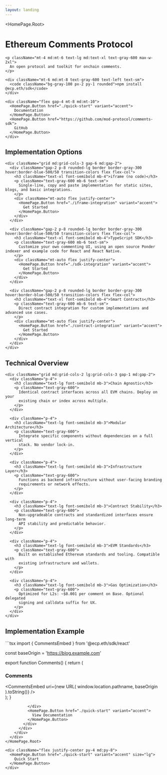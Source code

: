 ```yaml
---
layout: landing
---
```



<HomePage.Root>
  <div className="flex flex-col items-center justify-center py-4 md:py-8 text-center">
    <h1 className="text-4xl md:text-5xl font-bold tracking-tight">
      Ethereum Comments Protocol
    </h1>
    
    <p className="mt-4 md:mt-6 text-lg md:text-xl text-gray-600 max-w-2xl">
      An open protocol and toolkit for onchain comments.
    </p>

    <div className="mt-6 md:mt-8 text-gray-600 text-left text-sm">
      <code className="bg-gray-100 px-2 py-1 rounded">npm install @ecp.eth/sdk</code>
    </div>

    <div className="flex gap-4 mt-8 md:mt-10">
      <HomePage.Button href="./quick-start" variant="accent">
        Documentation
      </HomePage.Button>
      <HomePage.Button href="https://github.com/mod-protocol/comments-sdk">
        GitHub
      </HomePage.Button>
    </div>

  </div>

<div className="py-4 md:py-8">
  <div className="max-w-9xl mx-auto px-4">
    <h2 className="text-2xl md:text-3xl font-bold mb-8 md:mb-12 pb-4 md:pb-8 text-center">
      Implementation Options
    </h2>

    <div className="grid md:grid-cols-3 gap-6 md:gap-2">
      <div className="gap-2 p-8 rounded-lg border border-gray-300 hover:border-blue-500/50 transition-colors flex flex-col">
        <h3 className="text-xl font-semibold mb-4">iframe (no code)</h3>
        <p className="text-gray-600 mb-6 text-sm">
          Single-line, copy and paste implementation for static sites, blogs, and basic integrations.
        </p>
        <div className="mt-auto flex justify-center">
          <HomePage.Button href="./iframe-integration" variant="accent">
            Get Started
          </HomePage.Button>
        </div>
      </div>

      <div className="gap-2 p-8 rounded-lg border border-gray-300 hover:border-blue-500/50 transition-colors flex flex-col">
        <h3 className="text-xl font-semibold mb-4">TypeScript SDK</h3>
        <p className="text-gray-600 mb-6 text-sm">
          Customize your own commenting UI, using an open source Ponder indexer and example code for React and React Native.
        </p>
        <div className="mt-auto flex justify-center">
          <HomePage.Button href="./sdk-integration" variant="accent">
            Get Started
          </HomePage.Button>
        </div>
      </div>

      <div className="gap-2 p-8 rounded-lg border border-gray-300 hover:border-blue-500/50 transition-colors flex flex-col">
        <h3 className="text-xl font-semibold mb-4">Smart Contracts</h3>
        <p className="text-gray-600 mb-6 text-sm">
          Direct contract integration for custom implementations and advanced use cases.
        </p>
        <div className="mt-auto flex justify-center">
          <HomePage.Button href="./contract-integration" variant="accent">
            Get Started
          </HomePage.Button>
        </div>
      </div>
    </div>

  </div>
</div>

<div className="py-4 md:py-8 bg-gray-50">
  <div className="mx-auto px-4">
    <h2 className="text-2xl md:text-3xl font-bold mb-4 md:mb-8 text-center">Technical Overview</h2>

    <div className="grid md:grid-cols-2 lg:grid-cols-3 gap-1 md:gap-2">
      <div className="p-4">
        <h3 className="text-lg font-semibold mb-3">Chain Agnostic</h3>
        <p className="text-gray-600">
          Identical contract interfaces across all EVM chains. Deploy on your
          existing chain or index across multiple.
        </p>
      </div>

      <div className="p-4">
        <h3 className="text-lg font-semibold mb-3">Modular Architecture</h3>
        <p className="text-gray-600">
          Integrate specific components without dependencies on a full vertical
          stack. No vendor lock-in.
        </p>
      </div>

      <div className="p-4">
        <h3 className="text-lg font-semibold mb-3">Infrastructure Layer</h3>
        <p className="text-gray-600">
          Functions as backend infrastructure without user-facing branding
          requirements or network effects.
        </p>
      </div>

      <div className="p-4">
        <h3 className="text-lg font-semibold mb-3">Contract Stability</h3>
        <p className="text-gray-600">
          Non-upgradeable contracts and standardized interfaces ensure long-term
          API stability and predictable behavior.
        </p>
      </div>

      <div className="p-4">
        <h3 className="text-lg font-semibold mb-3">EVM Standards</h3>
        <p className="text-gray-600">
          Built on established Ethereum standards and tooling. Compatible with
          existing infrastructure and wallets.
        </p>
      </div>

      <div className="p-4">
        <h3 className="text-lg font-semibold mb-3">Gas Optimization</h3>
        <p className="text-gray-600">
          Optimized for L2s: ~$0.001 per comment on Base. Optional delegated
          signing and calldata suffix for UX.
        </p>
      </div>
    </div>

  </div>
</div>

  <div className="py-4 md:py-8">
    <div className="mx-auto px-4">
      <div className="rounded-2xl border border-gray-300 p-6 md:p-12 flex flex-col gap-2">
        <div className="max-w-2xl">
          <h2 className="text-xl md:text-2xl font-bold mb-4 md:mb-6 text-left">Implementation Example</h2>
          <div className="font-mono text-sm rounded text-left">
```tsx
import { CommentsEmbed } from '@ecp.eth/sdk/react'

const baseOrigin = 'https://blog.example.com'

export function Comments() {
  return (
    <div>
      <h3>Comments</h3>
      <CommentsEmbed
        uri={new URL(
          window.location.pathname,
          baseOrigin
        ).toString()}
      />
    </div>
  );
}
```
          </div>
          <HomePage.Button href="./quick-start" variant="accent">
            View Documentation
          </HomePage.Button>
        </div>
      </div>
    </div>
  </div>
</HomePage.Root>

<div className="flex justify-center py-4 md:py-8">
  <HomePage.Button href="./quick-start" variant="accent" size="lg">
    Quick Start
  </HomePage.Button>
</div>

